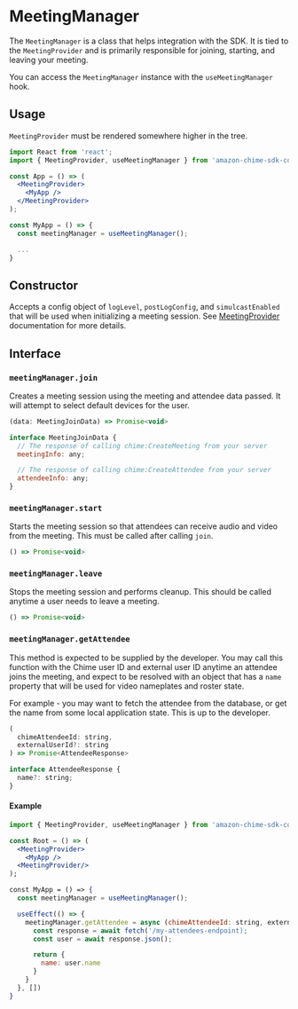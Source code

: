 <Meta title="SDK Providers/MeetingManager" />

# MeetingManager

The `MeetingManager` is a class that helps integration with the SDK. It is tied to the `MeetingProvider` and is primarily responsible for joining, starting, and leaving your meeting.

You can access the `MeetingManager` instance with the `useMeetingManager` hook.

## Usage

`MeetingProvider` must be rendered somewhere higher in the tree.

```jsx
import React from 'react';
import { MeetingProvider, useMeetingManager } from 'amazon-chime-sdk-component-library-react';

const App = () => (
  <MeetingProvider>
    <MyApp />
  </MeetingProvider>
);

const MyApp = () => {
  const meetingManager = useMeetingManager();

  ...
}
```

## Constructor

Accepts a config object of `logLevel`, `postLogConfig`, and `simulcastEnabled` that will be used when initializing a meeting session. See [MeetingProvider](/?path=/docs/sdk-providers-meetingprovider--page) documentation for more details.

## Interface

### `meetingManager.join`

Creates a meeting session using the meeting and attendee data passed. It will attempt to select default devices for the user.

```javascript
(data: MeetingJoinData) => Promise<void>

interface MeetingJoinData {
  // The response of calling chime:CreateMeeting from your server
  meetingInfo: any;

  // The response of calling chime:CreateAttendee from your server
  attendeeInfo: any;
}
```

### `meetingManager.start`

Starts the meeting session so that attendees can receive audio and video from the meeting. This must be called after calling `join`.

```javascript
() => Promise<void>
```

### `meetingManager.leave`

Stops the meeting session and performs cleanup. This should be called anytime a user needs to leave a meeting.

```javascript
() => Promise<void>
```

### `meetingManager.getAttendee`

This method is expected to be supplied by the developer. You may call this function with the Chime user ID and external user ID anytime an attendee joins the meeting, and expect to be resolved with an object that has a `name` property that will be used for video nameplates and roster state.

For example - you may want to fetch the attendee from the database, or get the name from some local application state. This is up to the developer.

```javascript
(
  chimeAttendeeId: string,
  externalUserId?: string
) => Promise<AttendeeResponse>

interface AttendeeResponse {
  name?: string;
}
```

#### Example

```jsx
import { MeetingProvider, useMeetingManager } from 'amazon-chime-sdk-component-library-react';

const Root = () => (
  <MeetingProvider>
    <MyApp />
  <MeetingProvider/>
);

const MyApp = () => {
  const meetingManager = useMeetingManager();

  useEffect(() => {
    meetingManager.getAttendee = async (chimeAttendeeId: string, externalUserId?: string) => {
      const response = await fetch('/my-attendees-endpoint);
      const user = await response.json();

      return {
        name: user.name
      }
    }
  }, [])
}
```
